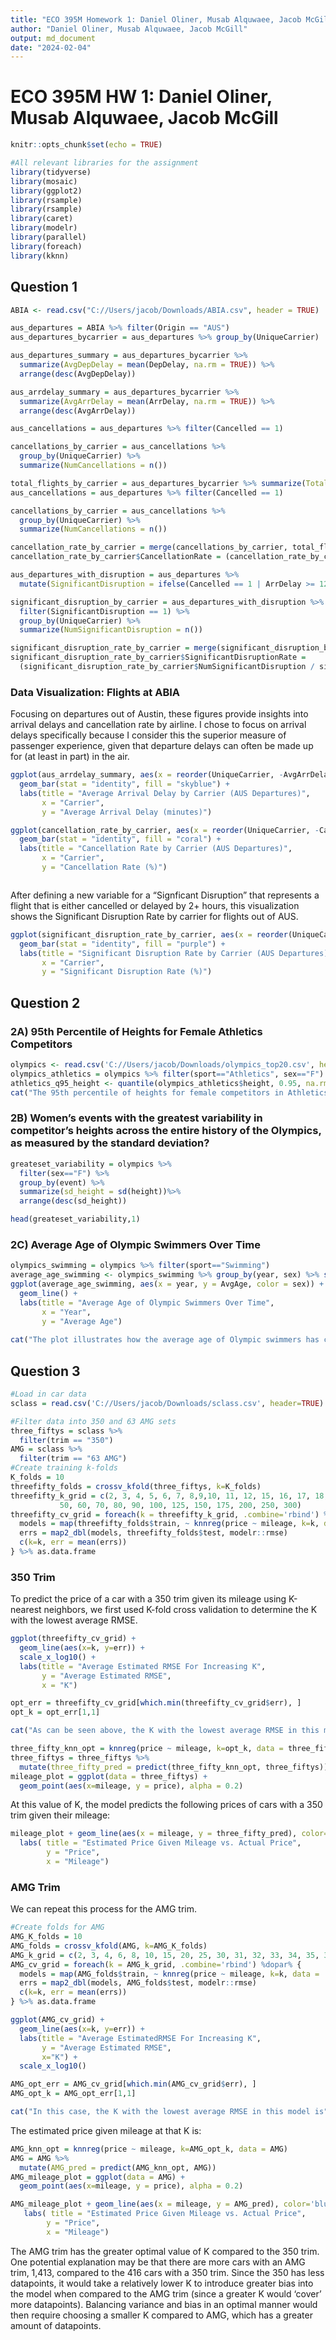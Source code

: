 ```yaml
---
title: "ECO 395M Homework 1: Daniel Oliner, Musab Alquwaee, Jacob McGill"
author: "Daniel Oliner, Musab Alquwaee, Jacob McGill"
output: md_document
date: "2024-02-04"
---
```

# ECO 395M HW 1: Daniel Oliner, Musab Alquwaee, Jacob McGill

```r
knitr::opts_chunk$set(echo = TRUE)
```

```r
#All relevant libraries for the assignment
library(tidyverse)
library(mosaic)
library(ggplot2)
library(rsample)
library(rsample)
library(caret)
library(modelr)
library(parallel)
library(foreach)
library(kknn)
```

## Question 1

```r

ABIA <- read.csv("C://Users/jacob/Downloads/ABIA.csv", header = TRUE)

aus_departures = ABIA %>% filter(Origin == "AUS")
aus_departures_bycarrier = aus_departures %>% group_by(UniqueCarrier)

aus_departures_summary = aus_departures_bycarrier %>% 
  summarize(AvgDepDelay = mean(DepDelay, na.rm = TRUE)) %>%
  arrange(desc(AvgDepDelay))

aus_arrdelay_summary = aus_departures_bycarrier %>% 
  summarize(AvgArrDelay = mean(ArrDelay, na.rm = TRUE)) %>%
  arrange(desc(AvgArrDelay))

aus_cancellations = aus_departures %>% filter(Cancelled == 1)

cancellations_by_carrier = aus_cancellations %>% 
  group_by(UniqueCarrier) %>%
  summarize(NumCancellations = n())

total_flights_by_carrier = aus_departures_bycarrier %>% summarize(TotalFlights = n())
aus_cancellations = aus_departures %>% filter(Cancelled == 1)

cancellations_by_carrier = aus_cancellations %>% 
  group_by(UniqueCarrier) %>%
  summarize(NumCancellations = n())

cancellation_rate_by_carrier = merge(cancellations_by_carrier, total_flights_by_carrier, by = "UniqueCarrier")
cancellation_rate_by_carrier$CancellationRate = (cancellation_rate_by_carrier$NumCancellations / cancellation_rate_by_carrier$TotalFlights) * 100

aus_departures_with_disruption = aus_departures %>%
  mutate(SignificantDisruption = ifelse(Cancelled == 1 | ArrDelay >= 120, 1, 0))

significant_disruption_by_carrier = aus_departures_with_disruption %>%
  filter(SignificantDisruption == 1) %>%
  group_by(UniqueCarrier) %>%
  summarize(NumSignificantDisruption = n())

significant_disruption_rate_by_carrier = merge(significant_disruption_by_carrier, total_flights_by_carrier, by = "UniqueCarrier")
significant_disruption_rate_by_carrier$SignificantDisruptionRate = 
  (significant_disruption_rate_by_carrier$NumSignificantDisruption / significant_disruption_rate_by_carrier$TotalFlights) * 100
```

### Data Visualization: Flights at ABIA

Focusing on departures out of Austin, these figures provide insights into arrival delays and cancellation rate by airline. I chose to focus on arrival delays specifically because I consider this the superior measure of passenger experience, given that departure delays can often be made up for (at least in part) in the air.

```r

ggplot(aus_arrdelay_summary, aes(x = reorder(UniqueCarrier, -AvgArrDelay), y = AvgArrDelay)) +
  geom_bar(stat = "identity", fill = "skyblue") +
  labs(title = "Average Arrival Delay by Carrier (AUS Departures)",
       x = "Carrier",
       y = "Average Arrival Delay (minutes)")

ggplot(cancellation_rate_by_carrier, aes(x = reorder(UniqueCarrier, -CancellationRate), y = CancellationRate)) +
  geom_bar(stat = "identity", fill = "coral") +
  labs(title = "Cancellation Rate by Carrier (AUS Departures)",
       x = "Carrier",
       y = "Cancellation Rate (%)")



```

After defining a new variable for a "Signficant Disruption" that represents a flight that is either cancelled or delayed by 2+ hours, this visualization shows the Significant Disruption Rate by carrier for flights out of AUS. 

```r

ggplot(significant_disruption_rate_by_carrier, aes(x = reorder(UniqueCarrier, -SignificantDisruptionRate), y = SignificantDisruptionRate)) +
  geom_bar(stat = "identity", fill = "purple") +
  labs(title = "Significant Disruption Rate by Carrier (AUS Departures)",
       x = "Carrier",
       y = "Significant Disruption Rate (%)")

```




## Question 2

### 2A) 95th Percentile of Heights for Female Athletics Competitors 

```r
olympics <- read.csv('C://Users/jacob/Downloads/olympics_top20.csv', header=TRUE)
olympics_athletics = olympics %>% filter(sport=="Athletics", sex=="F")
athletics_q95_height <- quantile(olympics_athletics$height, 0.95, na.rm = TRUE)
cat("The 95th percentile of heights for female competitors in Athletics events is:", athletics_q95_height, "centimeters\n")
```

### 2B) Women's events with the greatest variability in competitor's heights across the entire history of the Olympics, as measured by the standard deviation?

```r

greateset_variability = olympics %>%
  filter(sex=="F") %>%
  group_by(event) %>%
  summarize(sd_height = sd(height))%>%
  arrange(desc(sd_height))

head(greateset_variability,1)


```



### 2C) Average Age of Olympic Swimmers Over Time

```r
olympics_swimming = olympics %>% filter(sport=="Swimming")
average_age_swimming <- olympics_swimming %>% group_by(year, sex) %>% summarize(AvgAge = mean(age, na.rm = TRUE))
ggplot(average_age_swimming, aes(x = year, y = AvgAge, color = sex)) +
  geom_line() +
  labs(title = "Average Age of Olympic Swimmers Over Time",
       x = "Year",
       y = "Average Age")
       
cat("The plot illustrates how the average age of Olympic swimmers has changed over time, stratified by gender.")
```

## Question 3
```r
#Load in car data
sclass = read.csv('C://Users/jacob/Downloads/sclass.csv', header=TRUE)

#Filter data into 350 and 63 AMG sets
three_fiftys = sclass %>%
  filter(trim == "350")
AMG = sclass %>%
  filter(trim == "63 AMG")
#Create training k-folds
K_folds = 10
threefifty_folds = crossv_kfold(three_fiftys, k=K_folds)
threefifty_k_grid = c(2, 3, 4, 5, 6, 7, 8,9,10, 11, 12, 15, 16, 17, 18, 19, 20, 22, 25, 27, 30, 32, 35, 37, 40, 45,
           50, 60, 70, 80, 90, 100, 125, 150, 175, 200, 250, 300)
threefifty_cv_grid = foreach(k = threefifty_k_grid, .combine='rbind') %dopar% {
  models = map(threefifty_folds$train, ~ knnreg(price ~ mileage, k=k, data = ., use.all=FALSE))
  errs = map2_dbl(models, threefifty_folds$test, modelr::rmse)
  c(k=k, err = mean(errs))
} %>% as.data.frame
```
### 350 Trim
To predict the price of a car with a 350 trim given its mileage using K-nearest neighbors, we first used K-fold cross validation to determine the K with the lowest average RMSE.


```r
ggplot(threefifty_cv_grid) + 
  geom_line(aes(x=k, y=err)) + 
  scale_x_log10() +
  labs(title = "Average Estimated RMSE For Increasing K",
       y = "Average Estimated RMSE",
       x = "K")
```
```r
opt_err = threefifty_cv_grid[which.min(threefifty_cv_grid$err), ]
opt_k = opt_err[1,1]

cat("As can be seen above, the K with the lowest average RMSE in this model is", opt_k,". As this is the most optimal RMSE, we will then use it to model price given mileage. ")
```
```r
three_fifty_knn_opt = knnreg(price ~ mileage, k=opt_k, data = three_fiftys)
three_fiftys = three_fiftys %>% 
  mutate(three_fifty_pred = predict(three_fifty_knn_opt, three_fiftys))
mileage_plot = ggplot(data = three_fiftys) +
  geom_point(aes(x=mileage, y = price), alpha = 0.2)
```

At this value of K, the model predicts the following prices of cars with a 350 trim given their mileage: 

```r
mileage_plot + geom_line(aes(x = mileage, y = three_fifty_pred), color='purple', size=1.5) + 
  labs( title = "Estimated Price Given Mileage vs. Actual Price",
        y = "Price",
        x = "Mileage")

```

### AMG Trim
We can repeat this process for the AMG trim.

```r
#Create folds for AMG
AMG_K_folds = 10
AMG_folds = crossv_kfold(AMG, k=AMG_K_folds)
AMG_k_grid = c(2, 3, 4, 6, 8, 10, 15, 20, 25, 30, 31, 32, 33, 34, 35, 36, 37, 38, 39, 40, 41, 42, 43, 44, 45, 46, 47, 48, 49, 50, 55, 60, 61, 62, 63, 64, 65, 70, 75, 80, 85, 90, 100, 125, 150, 175, 200, 250, 300)
AMG_cv_grid = foreach(k = AMG_k_grid, .combine='rbind') %dopar% {
  models = map(AMG_folds$train, ~ knnreg(price ~ mileage, k=k, data = ., use.all=FALSE))
  errs = map2_dbl(models, AMG_folds$test, modelr::rmse)
  c(k=k, err = mean(errs))
} %>% as.data.frame
```

```r
ggplot(AMG_cv_grid) + 
  geom_line(aes(x=k, y=err)) + 
  labs(title = "Average EstimatedRMSE For Increasing K",
       y = "Average Estimated RMSE",
       x="K") + 
  scale_x_log10()
```

```r
AMG_opt_err = AMG_cv_grid[which.min(AMG_cv_grid$err), ]
AMG_opt_k = AMG_opt_err[1,1]

cat("In this case, the K with the lowest average RMSE in this model is", AMG_opt_k,". We will then use it to model price given mileage for cars with an AMG trim. ")
```

The estimated price given mileage at that K is:

```r
AMG_knn_opt = knnreg(price ~ mileage, k=AMG_opt_k, data = AMG)
AMG = AMG %>% 
  mutate(AMG_pred = predict(AMG_knn_opt, AMG))
AMG_mileage_plot = ggplot(data = AMG) +
  geom_point(aes(x=mileage, y = price), alpha = 0.2)
```

```r

AMG_mileage_plot + geom_line(aes(x = mileage, y = AMG_pred), color='blue', size=1.5) +
   labs( title = "Estimated Price Given Mileage vs. Actual Price",
        y = "Price",
        x = "Mileage")


```

The AMG trim has the greater optimal value of K compared to the 350 trim. One potential explanation may be that there are more cars with an AMG trim, 1,413, compared to the 416 cars with a 350 trim. Since the 350 has less datapoints, it would take a relatively lower K to introduce greater bias into the model when compared to the AMG trim (since a greater K would 'cover' more datapoints). Balancing variance and bias in an optimal manner would then require choosing a smaller K compared to AMG, which has a greater amount of datapoints.
